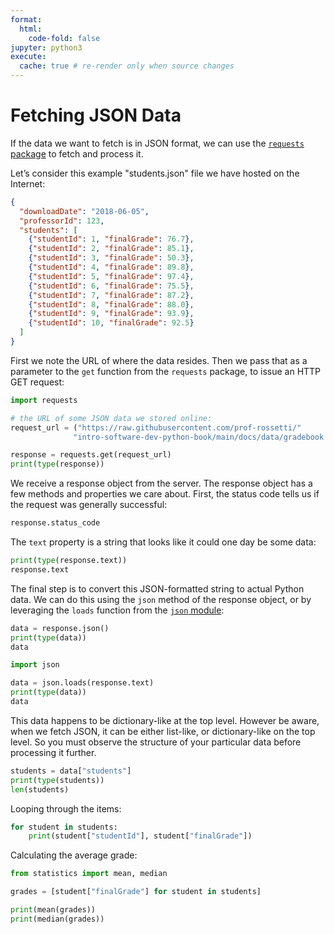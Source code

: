 ```yaml
---
format:
  html:
    code-fold: false
jupyter: python3
execute:
  cache: true # re-render only when source changes
---
```



# Fetching JSON Data

If the data we want to fetch is in JSON format, we can use the [`requests` package](https://requests.readthedocs.io/en/latest/){target=blank} to fetch and process it.

Let's consider this example \"students.json\" file we have hosted on the Internet:


```json
{
  "downloadDate": "2018-06-05",
  "professorId": 123,
  "students": [
    {"studentId": 1, "finalGrade": 76.7},
    {"studentId": 2, "finalGrade": 85.1},
    {"studentId": 3, "finalGrade": 50.3},
    {"studentId": 4, "finalGrade": 89.8},
    {"studentId": 5, "finalGrade": 97.4},
    {"studentId": 6, "finalGrade": 75.5},
    {"studentId": 7, "finalGrade": 87.2},
    {"studentId": 8, "finalGrade": 88.0},
    {"studentId": 9, "finalGrade": 93.9},
    {"studentId": 10, "finalGrade": 92.5}
  ]
}
```



First we note the URL of where the data resides. Then we pass that as a parameter to the `get` function from the `requests` package, to issue an HTTP GET request:

```python
import requests

# the URL of some JSON data we stored online:
request_url = ("https://raw.githubusercontent.com/prof-rossetti/"
              "intro-software-dev-python-book/main/docs/data/gradebook.json")

response = requests.get(request_url)
print(type(response))
```

We receive a response object from the server. The response object has a few methods and properties we care about. First, the status code tells us if the request was generally successful:

```python
response.status_code
```

The `text` property is a string that looks like it could one day be some data:

```python
print(type(response.text))
response.text
```

The final step is to convert this JSON-formatted string to actual Python data. We can do this using the `json` method of the response object, or by leveraging the `loads` function from the [`json` module](https://docs.python.org/3/library/json.html){target=blank}:


```python
data = response.json()
print(type(data))
data
```

```python
import json

data = json.loads(response.text)
print(type(data))
data
```

This data happens to be dictionary-like at the top level. However be aware, when we fetch JSON, it can be either list-like, or dictionary-like on the top level. So you must observe the structure of your particular data before processing it further.

```python
students = data["students"]
print(type(students))
len(students)
```

Looping through the items:

```python
for student in students:
    print(student["studentId"], student["finalGrade"])
```


Calculating the average grade:

```python
from statistics import mean, median

grades = [student["finalGrade"] for student in students]

print(mean(grades))
print(median(grades))
```

